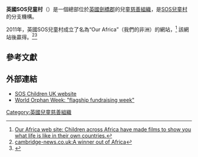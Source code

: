 {{expand|time=2013-07-23T13:08:02+00:00}}
'''英國SOS兒童村'''（{{lang-en|'''SOS Children's Villages UK'''}}）是一個總部位於[[英國|英國]][[劍橋郡|劍橋郡]]的兒童[[慈善組織|慈善組織]]，是[[SOS兒童村|SOS兒童村]]的分支機構。

2011年，英國SOS兒童村成立了名為“Our Africa”（我們的非洲）的網站，<ref>[http://www.our-africa.org/ Our Africa web site: Children across Africa have made films to show you what life is like in their own countries.]</ref> 該網站後贏得{{link-en|世界一家媒體獎|One World Media Awards}}。<ref>[http://www.cambridge-news.co.uk/Business/Entrepreneurs/A-winner-out-of-Africa-15052012.htm cambridge-news.co.uk:A winner out of Africa]{{dead link|date=2018年4月 |bot=InternetArchiveBot |fix-attempted=yes }}</ref><ref>{{Cite web |url=http://www.televisual.com/news-detail/One-World-Media-Awards-the-winners_nid-1577.html |title=Televisual:One World Media Awards: the winners |access-date=2013-07-23 |archive-url=https://web.archive.org/web/20160304032735/http://www.televisual.com/news-detail/One-World-Media-Awards-the-winners_nid-1577.html |archive-date=2016-03-04 |dead-url=yes }}</ref>

==參考文獻==
{{reflist}}

==外部連結==
*[[SchoolsWP:SOSChildren|SOS Children UK website]]
*[http://www.worldorphanweek.com/ World Orphan Week: "flagship fundraising week"]

{{DEFAULTSORT:Sos Children's Villages Uk}}
[[Category:英國兒童慈善組織|Category:英國兒童慈善組織]]